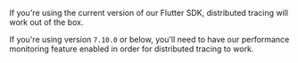 If you're using the current version of our Flutter SDK, distributed tracing will work out of the box.

If you're using version `7.10.0` or below, you'll need to have our <PlatformLink to="/performance/">performance monitoring feature enabled</PlatformLink> in order for distributed tracing to work.
